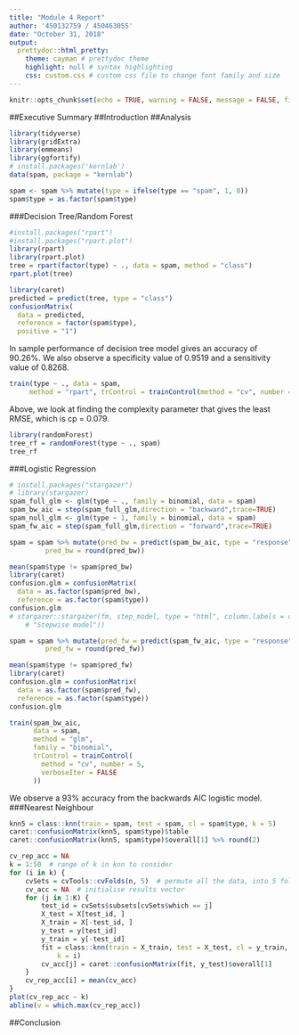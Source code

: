 ```yaml
---
title: "Module 4 Report"
author: '450132759 / 450463055'
date: "October 31, 2018"
output: 
  prettydoc::html_pretty:
    theme: cayman # prettydoc theme
    highlight: null # syntax highlighting
    css: custom.css # custom css file to change font family and size
---
```

<!-- <style> -->
<!-- @import url('https://fonts.googleapis.com/css?family=Roboto+Mono'); -->
<!-- @import url('https://fonts.googleapis.com/css?family=Lato'); -->
<!-- body{ -->
<!--   font-family: 'Lato' !important; -->
<!--   font-size: 12pt; -->
<!-- } -->

<!-- code{ -->
<!--   font-family: 'Roboto Mono' !important; -->
<!--   font-size: 12px; -->
<!-- } -->

<!-- pre{ -->
<!--   font-family: 'Roboto Mono' !important; -->
<!--   font-size: 12px -->
<!-- } -->

<!-- td{ -->
<!--   font-family: Lato !important; -->
<!--   font-size: 12pt; -->
<!-- } -->
<!-- </style> -->

```r
knitr::opts_chunk$set(echo = TRUE, warning = FALSE, message = FALSE, fig.align = "center")
```

##Executive Summary
##Introduction
##Analysis
```r
library(tidyverse)
library(gridExtra)
library(emmeans)
library(ggfortify)
# install.packages('kernlab')
data(spam, package = "kernlab")
```

```r
spam <- spam %>% mutate(type = ifelse(type == "spam", 1, 0))
spam$type = as.factor(spam$type)
```

###Decision Tree/Random Forest
```r
#install.packages("rpart")
#install.packages("rpart.plot")
library(rpart)
library(rpart.plot)
tree = rpart(factor(type) ~ ., data = spam, method = "class")
rpart.plot(tree)
```

```r
library(caret)
predicted = predict(tree, type = "class")
confusionMatrix(
  data = predicted,
  reference = factor(spam$type),
  positive = "1")
```
In sample performance of decision tree model gives an accuracy of 90.26%. We also observe a specificity value of 0.9519 and a sensitivity value of 0.8268.

```r
train(type ~ ., data = spam,
     method = "rpart", trControl = trainControl(method = "cv", number = 10))
```
Above, we look at finding the complexity parameter that gives the least RMSE, which is cp = 0.079.

```r
library(randomForest)
tree_rf = randomForest(type ~ ., spam)
tree_rf
```


###Logistic Regression
```r
# install.packages("stargazer")
# library(stargazer)
spam_full_glm <- glm(type ~ ., family = binomial, data = spam)
spam_bw_aic = step(spam_full_glm,direction = "backward",trace=TRUE)
spam_null_glm <- glm(type ~ 1, family = binomial, data = spam)
spam_fw_aic = step(spam_full_glm,direction = "forward",trace=TRUE)

spam = spam %>% mutate(pred_bw = predict(spam_bw_aic, type = "response"),
         pred_bw = round(pred_bw))

mean(spam$type != spam$pred_bw)
library(caret)
confusion.glm = confusionMatrix(
  data = as.factor(spam$pred_bw), 
  reference = as.factor(spam$type))
confusion.glm
# stargazer::stargazer(fm, step_model, type = "html", column.labels = c("Full model",
    # "Stepwise model"))

spam = spam %>% mutate(pred_fw = predict(spam_fw_aic, type = "response"),
         pred_fw = round(pred_fw))

mean(spam$type != spam$pred_fw)
library(caret)
confusion.glm = confusionMatrix(
  data = as.factor(spam$pred_fw), 
  reference = as.factor(spam$type))
confusion.glm

train(spam_bw_aic,
      data = spam, 
      method = "glm",
      family = "binomial",
      trControl = trainControl(
        method = "cv", number = 5,
        verboseIter = FALSE
      ))
```
We observe a 93% accuracy from the backwards AIC logistic model.
###Nearest Neighbour
```r
knn5 = class::knn(train = spam, test = spam, cl = spam$type, k = 5)
caret::confusionMatrix(knn5, spam$type)$table
caret::confusionMatrix(knn5, spam$type)$overall[1] %>% round(2)
```

```r
cv_rep_acc = NA
k = 1:50  # range of k in knn to consider
for (i in k) {
    cvSets = cvTools::cvFolds(n, 5)  # permute all the data, into 5 folds
    cv_acc = NA  # initialise results vector
    for (j in 1:K) {
        test_id = cvSets$subsets[cvSets$which == j]
        X_test = X[test_id, ]
        X_train = X[-test_id, ]
        y_test = y[test_id]
        y_train = y[-test_id]
        fit = class::knn(train = X_train, test = X_test, cl = y_train, 
            k = i)
        cv_acc[j] = caret::confusionMatrix(fit, y_test)$overall[1]
    }
    cv_rep_acc[i] = mean(cv_acc)
}
plot(cv_rep_acc ~ k)
abline(v = which.max(cv_rep_acc))
```




##Conclusion
